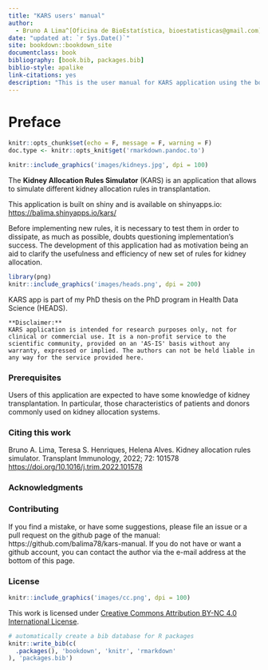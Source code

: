 ```yaml
--- 
title: "KARS users' manual"
author: 
  - Bruno A Lima^[Oficina de BioEstatística, bioestatisticas@gmail.com]
date: "updated at: `r Sys.Date()`"
site: bookdown::bookdown_site
documentclass: book
bibliography: [book.bib, packages.bib]
biblio-style: apalike
link-citations: yes
description: "This is the user manual for KARS application using the bookdown package to write a book. The output format for this book is bookdown::gitbook."
---
```


# Preface {-}

```r
knitr::opts_chunk$set(echo = F, message = F, warning = F)
doc.type <- knitr::opts_knit$get('rmarkdown.pandoc.to')

knitr::include_graphics('images/kidneys.jpg', dpi = 100)
```

The **Kidney Allocation Rules Simulator** (KARS) is an application that allows to simulate different kidney allocation rules in transplantation.

This application is built on shiny and is available on shinyapps.io: <https://balima.shinyapps.io/kars/>

Before implementing new rules, it is necessary to test them in order to dissipate, as much as possible, doubts questioning implementation’s success. The development of this application had as motivation being an aid to clarify the usefulness and efficiency of new set of rules for kidney allocation.

```r
library(png)
knitr::include_graphics('images/heads.png', dpi = 200)
```

KARS app is part of my PhD thesis on the PhD program in Health Data Science (HEADS).

```block
**Disclaimer:**
KARS application is intended for research purposes only, not for clinical or commercial use. It is a non-profit service to the scientific community, provided on an 'AS-IS' basis without any warranty, expressed or implied. The authors can not be held liable in any way for the service provided here.
```

### Prerequisites {-}

Users of this application are expected to have some knowledge of kidney transplantation. In particular, those characteristics of patients and donors commonly used on kidney allocation systems.

### Citing this work {-}

Bruno A. Lima, Teresa S. Henriques, Helena Alves. Kidney allocation rules simulator. Transplant Immunology, 2022; 72: 101578 [https://doi.org/10.1016/j.trim.2022.101578](https://doi.org/10.1016/j.trim.2022.101578)

### Acknowledgments {-}

### Contributing {-}

If you find a mistake, or have some suggestions, please file an issue or a pull request on the github page of the manual: https://github.com/balima78/kars-manual. If you do not have or want a github account, you can contact the author via the e-mail address at the bottom of this page.

### License {-}

```r
knitr::include_graphics('images/cc.png', dpi = 100)
```

This work is licensed under [Creative Commons Attribution BY-NC 4.0 International License](https://creativecommons.org/licenses/by-nc/4.0/).

```r
# automatically create a bib database for R packages
knitr::write_bib(c(
  .packages(), 'bookdown', 'knitr', 'rmarkdown'
), 'packages.bib')
```
